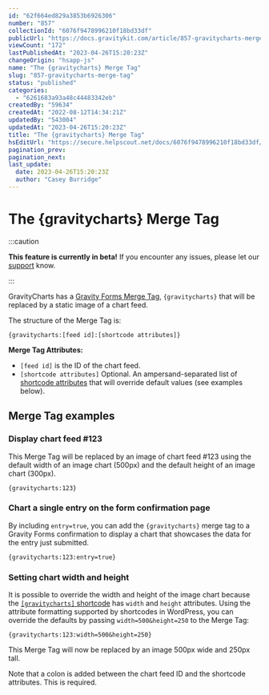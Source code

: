 ```yaml
---
id: "62f664ed829a3853b6926306"
number: "857"
collectionId: "6076f9478996210f18bd33df"
publicUrl: "https://docs.gravitykit.com/article/857-gravitycharts-merge-tag"
viewCount: "172"
lastPublishedAt: "2023-04-26T15:20:23Z"
changeOrigin: "hsapp-js"
name: "The {gravitycharts} Merge Tag"
slug: "857-gravitycharts-merge-tag"
status: "published"
categories: 
  - "6261683a93a48c44483342eb"
createdBy: "59634"
createdAt: "2022-08-12T14:34:21Z"
updatedBy: "543004"
updatedAt: "2023-04-26T15:20:23Z"
title: "The {gravitycharts} Merge Tag"
hsEditUrl: "https://secure.helpscout.net/docs/6076f9478996210f18bd33df/article/62f664ed829a3853b6926306"
pagination_prev: 
pagination_next: 
last_update:
  date: 2023-04-26T15:20:23Z
  author: "Casey Burridge"
---
```


# The {gravitycharts} Merge Tag


:::caution

**This feature is currently in beta!** If you encounter any issues, please let our [support](https://www.gravitykit.com/support/) know.

:::



GravityCharts has a [Gravity Forms Merge Tag](https://docs.gravityforms.com/category/user-guides/merge-tags-getting-started/), `{gravitycharts}` that will be replaced by a static image of a chart feed.

The structure of the Merge Tag is:

` {gravitycharts:[feed id]:[shortcode attributes]} `

**Merge Tag Attributes:**

- `[feed id]` is the ID of the chart feed.
- `[shortcode attributes]` Optional. An ampersand-separated list of [shortcode attributes](https://docs.gravitykit.com/article/850-gravitycharts-shortcode) that will override default values (see examples below).

## Merge Tag examples

### Display chart feed #123

This Merge Tag will be replaced by an image of chart feed #123 using the default width of an image chart (500px) and the default height of an image chart (300px).

`{gravitycharts:123}`

### Chart a single entry on the form confirmation page

By including `entry=true`, you can add the `{gravitycharts}` merge tag to a Gravity Forms confirmation to display a chart that showcases the data for the entry just submitted.

`{gravitycharts:123:entry=true}`

### Setting chart width and height

It is possible to override the width and height of the image chart because the [`[gravitycharts]` shortcode](https://docs.gravitykit.com/article/850-gravitycharts-shortcode) has `width` and `height` attributes. Using the attribute formatting supported by shortcodes in WordPress, you can override the defaults by passing `width=500&height=250` to the Merge Tag:

` {gravitycharts:123:width=500&height=250} `

This Merge Tag will now be replaced by an image 500px wide and 250px tall.

Note that a colon is added between the chart feed ID and the shortcode attributes. This is required.
